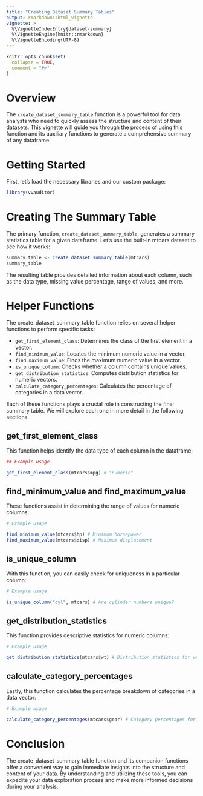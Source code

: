 ```yaml
---
title: "Creating Dataset Summary Tables"
output: rmarkdown::html_vignette
vignette: >
  %\VignetteIndexEntry{dataset-summary}
  %\VignetteEngine{knitr::rmarkdown}
  %\VignetteEncoding{UTF-8}
---
```


```r
knitr::opts_chunk$set(
  collapse = TRUE,
  comment = "#>"
)
```

# Overview

The `create_dataset_summary_table` function is a powerful tool for data analysts who need to quickly assess the structure and content of their datasets. This vignette will guide you through the process of using this function and its auxiliary functions to generate a comprehensive summary of any dataframe.

# Getting Started

First, let's load the necessary libraries and our custom package:

```r
library(vvauditor)
```

# Creating The Summary Table

The primary function, `create_dataset_summary_table`, generates a summary statistics table for a given dataframe. Let's use the built-in mtcars dataset to see how it works:

```r
summary_table <- create_dataset_summary_table(mtcars)
summary_table

```

The resulting table provides detailed information about each column, such as the data type, missing value percentage, range of values, and more.

# Helper Functions

The create_dataset_summary_table function relies on several helper functions to perform specific tasks:

-   `get_first_element_class`: Determines the class of the first element in a vector.
-   `find_minimum_value`: Locates the minimum numeric value in a vector.
-   `find_maximum_value`: Finds the maximum numeric value in a vector.
-   `is_unique_column`: Checks whether a column contains unique values.
-   `get_distribution_statistics`: Computes distribution statistics for numeric vectors.
-   `calculate_category_percentages`: Calculates the percentage of categories in a data vector.

Each of these functions plays a crucial role in constructing the final summary table. We will explore each one in more detail in the following sections.

## get_first_element_class

This function helps identify the data type of each column in the dataframe:

```r
## Example usage

get_first_element_class(mtcars$mpg) # "numeric"
```

## find_minimum_value and find_maximum_value

These functions assist in determining the range of values for numeric columns:

```r
# Example usage

find_minimum_value(mtcars$hp) # Minimum horsepower 
find_maximum_value(mtcars$disp) # Maximum displacement
```

## is_unique_column

With this function, you can easily check for uniqueness in a particular column:

```r
# Example usage

is_unique_column("cyl", mtcars) # Are cylinder numbers unique?

```

## get_distribution_statistics

This function provides descriptive statistics for numeric columns:

```r
# Example usage

get_distribution_statistics(mtcars$wt) # Distribution statistics for weight

```

## calculate_category_percentages

Lastly, this function calculates the percentage breakdown of categories in a data vector:

```r

# Example usage

calculate_category_percentages(mtcars$gear) # Category percentages for gears

```

# Conclusion

The create_dataset_summary_table function and its companion functions offer a convenient way to gain immediate insights into the structure and content of your data. By understanding and utilizing these tools, you can expedite your data exploration process and make more informed decisions during your analysis.

